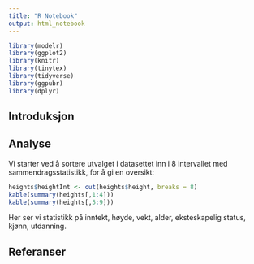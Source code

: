 ```yaml
---
title: "R Notebook"
output: html_notebook
---
```



```r
library(modelr)
library(ggplot2)
library(knitr)
library(tinytex)
library(tidyverse)
library(ggpubr)
library(dplyr)
```

## Introduksjon


## Analyse

Vi starter ved å sortere utvalget i datasettet inn i 8 intervallet med sammendragsstatistikk, for å gi en oversikt:

```r
heights$heightInt <- cut(heights$height, breaks = 8)
kable(summary(heights[,1:4]))
kable(summary(heights[,5:9]))
```

Her ser vi statistikk på inntekt, høyde, vekt, alder, eksteskapelig status, kjønn, utdanning. 

## Referanser


